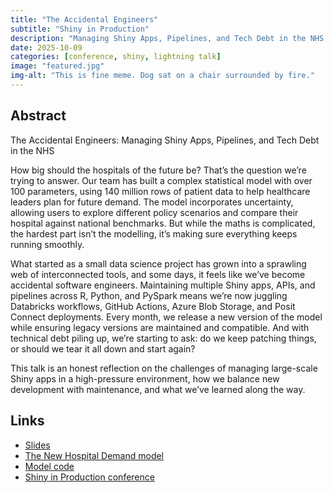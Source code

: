 ```yaml
---
title: "The Accidental Engineers"
subtitle: "Shiny in Production"
description: "Managing Shiny Apps, Pipelines, and Tech Debt in the NHS."
date: 2025-10-09
categories: [conference, shiny, lightning talk]
image: "featured.jpg"
img-alt: "This is fine meme. Dog sat on a chair surrounded by fire."
---
```


## Abstract

The Accidental Engineers: Managing Shiny Apps, Pipelines, and Tech Debt in the NHS

How big should the hospitals of the future be? That’s the question we’re trying to answer. Our team has built a complex statistical model with over 100 parameters, using 140 million rows of patient data to help healthcare leaders plan for future demand. The model incorporates uncertainty, allowing users to explore different policy scenarios and compare their hospital against national benchmarks. But while the maths is complicated, the hardest part isn’t the modelling, it’s making sure everything keeps running smoothly.

What started as a small data science project has grown into a sprawling web of interconnected tools, and some days, it feels like we’ve become accidental software engineers. Maintaining multiple Shiny apps, APIs, and pipelines across R, Python, and PySpark means we’re now juggling Databricks workflows, GitHub Actions, Azure Blob Storage, and Posit Connect deployments. Every month, we release a new version of the model while ensuring legacy versions are maintained and compatible. And with technical debt piling up, we’re starting to ask: do we keep patching things, or should we tear it all down and start again?

This talk is an honest reflection on the challenges of managing large-scale Shiny apps in a high-pressure environment, how we balance new development with maintenance, and what we’ve learned along the way.

## Links

- [Slides](accidental-engineers.pdf)
- [The New Hospital Demand model](https://www.strategyunitwm.nhs.uk/new-hospital-programme-demand-model)
- [Model code](https://github.com/The-Strategy-Unit/nhp_model)
- [Shiny in Production conference](https://shiny-in-production.jumpingrivers.com/)


